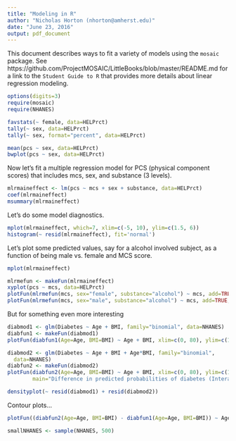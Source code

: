 ```yaml
---
title: "Modeling in R"
author: "Nicholas Horton (nhorton@amherst.edu)"
date: "June 23, 2016"
output: pdf_document
---
```


This document describes ways to fit a variety of models using the `mosaic` package.  See https://github.com/ProjectMOSAIC/LittleBooks/blob/master/README.md for a link to the `Student Guide to R` that provides more details about linear regression modeling.

```r
options(digits=3)
require(mosaic)
require(NHANES)
```


```r
favstats(~ female, data=HELPrct)
tally(~ sex, data=HELPrct)
tally(~ sex, format="percent", data=HELPrct)

mean(pcs ~ sex, data=HELPrct)
bwplot(pcs ~ sex, data=HELPrct)
```

Now let's fit a multiple regression model for PCS (physical component scores) that includes mcs, sex, and substance (3 levels).
```r
mlrmaineffect <- lm(pcs ~ mcs + sex + substance, data=HELPrct)
coef(mlrmaineffect)
msummary(mlrmaineffect)
```

Let's do some model diagnostics.

```r
mplot(mlrmaineffect, which=7, xlim=c(-5, 10), ylim=c(1.5, 6))
histogram(~ resid(mlrmaineffect), fit='normal')
```

Let's plot some predicted values, say for a alcohol involved subject, as a function
of being male vs. female and MCS score.

```r
mplot(mlrmaineffect)
```

```r
mlrmefun <- makeFun(mlrmaineffect)
xyplot(pcs ~ mcs, data=HELPrct)
plotFun(mlrmefun(mcs, sex="female", substance="alcohol") ~ mcs, add=TRUE, col="black")
plotFun(mlrmefun(mcs, sex="male", substance="alcohol") ~ mcs, add=TRUE, col="red")
```

But for something even more interesting

```r
diabmod1 <- glm(Diabetes ~ Age + BMI, family="binomial", data=NHANES)
diabfun1 <- makeFun(diabmod1)
plotFun(diabfun1(Age=Age, BMI=BMI) ~ Age + BMI, xlim=c(0, 80), ylim=c(15, 40))
```

```r
diabmod2 <- glm(Diabetes ~ Age + BMI + Age*BMI, family="binomial", 
  data=NHANES)
diabfun2 <- makeFun(diabmod2)
plotFun(diabfun2(Age=Age, BMI=BMI) ~ Age + BMI, xlim=c(0, 80), ylim=c(15, 40),
        main="Difference in predicted probabilities of diabetes (Interaction Model)")
```

```r
densityplot(~ resid(diabmod1) + resid(diabmod2))
```


Contour plots...

```r
plotFun((diabfun2(Age=Age, BMI=BMI) - diabfun1(Age=Age, BMI=BMI)) ~ Age + BMI, xlim=c(0, 80), ylim=c(15, 40), main="Difference in predicted probabilities\nof diabetes (Interaction - Main Effect)")
```

```r
smallNHANES <- sample(NHANES, 500)
```



